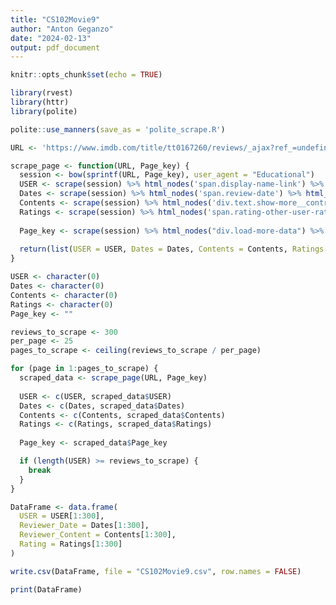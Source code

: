 ```yaml
---
title: "CS102Movie9"
author: "Anton Geganzo"
date: "2024-02-13"
output: pdf_document
---
```


```r
knitr::opts_chunk$set(echo = TRUE)
```

```r
library(rvest)
library(httr)
library(polite)
```

```r
polite::use_manners(save_as = 'polite_scrape.R')
```

```r
URL <- 'https://www.imdb.com/title/tt0167260/reviews/_ajax?ref_=undefined&paginationKey=%s'
```

```r
scrape_page <- function(URL, Page_key) {
  session <- bow(sprintf(URL, Page_key), user_agent = "Educational")
  USER <- scrape(session) %>% html_nodes('span.display-name-link') %>% html_text()
  Dates <- scrape(session) %>% html_nodes('span.review-date') %>% html_text()
  Contents <- scrape(session) %>% html_nodes('div.text.show-more__control') %>% html_text()
  Ratings <- scrape(session) %>% html_nodes('span.rating-other-user-rating') %>% html_text()
  
  Page_key <- scrape(session) %>% html_nodes("div.load-more-data") %>% html_attr("data-key")
  
  return(list(USER = USER, Dates = Dates, Contents = Contents, Ratings = Ratings, Page_key = Page_key))
}
```

```r
USER <- character(0)
Dates <- character(0)
Contents <- character(0)
Ratings <- character(0)
Page_key <- ""
```

```r
reviews_to_scrape <- 300
per_page <- 25
pages_to_scrape <- ceiling(reviews_to_scrape / per_page)
```

```r
for (page in 1:pages_to_scrape) {
  scraped_data <- scrape_page(URL, Page_key)
  
  USER <- c(USER, scraped_data$USER)
  Dates <- c(Dates, scraped_data$Dates)
  Contents <- c(Contents, scraped_data$Contents)
  Ratings <- c(Ratings, scraped_data$Ratings)
  
  Page_key <- scraped_data$Page_key

  if (length(USER) >= reviews_to_scrape) {
    break
  }
}
```

```r
DataFrame <- data.frame(
  USER = USER[1:300],
  Reviewer_Date = Dates[1:300],
  Reviewer_Content = Contents[1:300],
  Rating = Ratings[1:300]
)
```

```r
write.csv(DataFrame, file = "CS102Movie9.csv", row.names = FALSE)
```

```r
print(DataFrame)
```

